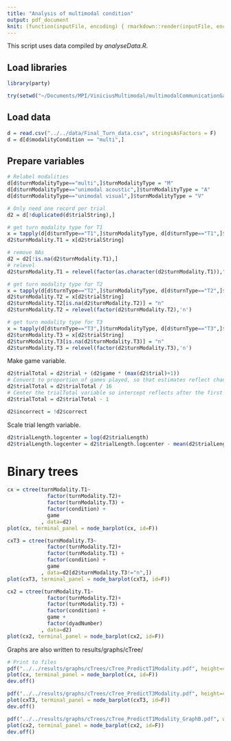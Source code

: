 ```yaml
---
title: "Analysis of multimodal condition"
output: pdf_document
knit: (function(inputFile, encoding) { rmarkdown::render(inputFile, encoding = encoding, output_file = file.path(dirname(inputFile), "../../results/MainResults_MultimodalTurns.pdf")) })
---
```


This script uses data compiled by *analyseData.R*.

## Load libraries

```r
library(party)
```

```r
try(setwd("~/Documents/MPI/ViniciusMultimodal/multimodalCommunicationGame/experiment/analysis/R/"))
```

## Load data

```r
d = read.csv("../../data/Final_Turn_data.csv", stringsAsFactors = F)
d = d[d$modalityCondition == "multi",]
```

## Prepare variables

```r
# Relabel modalities
d[d$turnModalityType=="multi",]$turnModalityType = "M"
d[d$turnModalityType=="unimodal acoustic",]$turnModalityType = "A"
d[d$turnModalityType=="unimodal visual",]$turnModalityType = "V"

# Only need one record per trial
d2 = d[!duplicated(d$trialString),]

# get turn modality type for T1
x = tapply(d[d$turnType=="T1",]$turnModalityType, d[d$turnType=="T1",]$trialString,head,n=1)
d2$turnModality.T1 = x[d2$trialString]

# remove NAs
d2 = d2[!is.na(d2$turnModality.T1),]
# relevel
d2$turnModality.T1 = relevel(factor(as.character(d2$turnModality.T1)),"V")

# get turn modality type for T2
x = tapply(d[d$turnType=="T2",]$turnModalityType, d[d$turnType=="T2",]$trialString,head,n=1)
d2$turnModality.T2 = x[d2$trialString]
d2$turnModality.T2[is.na(d2$turnModality.T2)] = "n"
d2$turnModality.T2 = relevel(factor(d2$turnModality.T2),'n')

# get turn modality type for T3
x = tapply(d[d$turnType=="T3",]$turnModalityType, d[d$turnType=="T3",]$trialString,head,n=1)
d2$turnModality.T3 = x[d2$trialString]
d2$turnModality.T3[is.na(d2$turnModality.T3)] = "n"
d2$turnModality.T3 = relevel(factor(d2$turnModality.T3),'n')

```

Make game variable.

```r

d2$trialTotal = d2$trial + (d2$game * (max(d2$trial)+1))
# Convert to proportion of games played, so that estimates reflect change per game.
d2$trialTotal = d2$trialTotal / 16
# Center the trialTotal variable so intercept reflects after the first game
d2$trialTotal = d2$trialTotal - 1

d2$incorrect = !d2$correct

```

Scale trial length variable.

```r

d2$trialLength.logcenter = log(d2$trialLength)
d2$trialLength.logcenter = d2$trialLength.logcenter - mean(d2$trialLength.logcenter)
```

# Binary trees


```r
cx = ctree(turnModality.T1~ 
             factor(turnModality.T2)+
             factor(turnModality.T3) + 
             factor(condition) +
             game
           , data=d2)
plot(cx, terminal_panel = node_barplot(cx, id=F))

```
\newpage
```r
cxT3 = ctree(turnModality.T3~ 
             factor(turnModality.T2)+
             factor(turnModality.T1) + 
             factor(condition) +
             game
           , data=d2[d2$turnModality.T3!="n",])
plot(cxT3, terminal_panel = node_barplot(cxT3, id=F))

```
\newpage
```r
cx2 = ctree(turnModality.T1~ 
             factor(turnModality.T2)+
             factor(turnModality.T3) + 
             factor(condition) +
             game +
             factor(dyadNumber)
           , data=d2)
plot(cx2, terminal_panel = node_barplot(cx2, id=F))

```

Graphs are also written to results/graphs/cTree/

```r
# Print to files
pdf("../../results/graphs/cTrees/cTree_PredictT1Modality.pdf", height=4)
plot(cx, terminal_panel = node_barplot(cx, id=F))
dev.off()

pdf("../../results/graphs/cTrees/cTree_PredictT3Modality.pdf", height=4)
plot(cxT3, terminal_panel = node_barplot(cxT3, id=F))
dev.off()

pdf("../../results/graphs/cTrees/cTree_PredictT1Modality_GraphB.pdf", width=12)
plot(cx2, terminal_panel = node_barplot(cx2, id=F))
dev.off()

```

